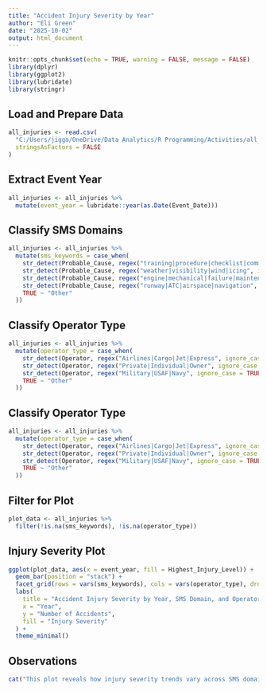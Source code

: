 ---
title: "Accident Injury Severity by Year"
author: "Eli Green"
date: "2025-10-02"
output: html_document
---

```{r setup, include=FALSE}
knitr::opts_chunk$set(echo = TRUE, warning = FALSE, message = FALSE)
library(dplyr)
library(ggplot2)
library(lubridate)
library(stringr)
```


##  Load and Prepare Data

```{r load-data}
all_injuries <- read.csv(
  "C:/Users/jigga/OneDrive/Data Analytics/R Programming/Activities/all_injuries.csv",
  stringsAsFactors = FALSE
)
```

## Extract Event Year

```{r Extract event year}
all_injuries <- all_injuries %>%
  mutate(event_year = lubridate::year(as.Date(Event_Date)))
```

## Classify SMS Domains

``` {r Classify SMS Domains}
all_injuries <- all_injuries %>%
  mutate(sms_keywords = case_when(
    str_detect(Probable_Cause, regex("training|procedure|checklist|communication", ignore_case = TRUE)) ~ "Human Factors",
    str_detect(Probable_Cause, regex("weather|visibility|wind|icing", ignore_case = TRUE)) ~ "Environmental",
    str_detect(Probable_Cause, regex("engine|mechanical|failure|maintenance", ignore_case = TRUE)) ~ "Technical",
    str_detect(Probable_Cause, regex("runway|ATC|airspace|navigation", ignore_case = TRUE)) ~ "Operational",
    TRUE ~ "Other"
  ))
```

## Classify Operator Type

```{r Classify Operator Type}
all_injuries <- all_injuries %>%
  mutate(operator_type = case_when(
    str_detect(Operator, regex("Airlines|Cargo|Jet|Express", ignore_case = TRUE)) ~ "Commercial",
    str_detect(Operator, regex("Private|Individual|Owner", ignore_case = TRUE)) ~ "Private",
    str_detect(Operator, regex("Military|USAF|Navy", ignore_case = TRUE)) ~ "Military",
    TRUE ~ "Other"
  ))
```

## Classify Operator Type

```{r ## Classify Operator Type}
all_injuries <- all_injuries %>%
  mutate(operator_type = case_when(
    str_detect(Operator, regex("Airlines|Cargo|Jet|Express", ignore_case = TRUE)) ~ "Commercial",
    str_detect(Operator, regex("Private|Individual|Owner", ignore_case = TRUE)) ~ "Private",
    str_detect(Operator, regex("Military|USAF|Navy", ignore_case = TRUE)) ~ "Military",
    TRUE ~ "Other"
  ))
```

## Filter for Plot

```{r Filter for Plot}
plot_data <- all_injuries %>%
  filter(!is.na(sms_keywords), !is.na(operator_type))
```

## Injury Severity Plot
```{r Injury Severity Plot}
ggplot(plot_data, aes(x = event_year, fill = Highest_Injury_Level)) +
  geom_bar(position = "stack") +
  facet_grid(rows = vars(sms_keywords), cols = vars(operator_type), drop = TRUE) +
  labs(
    title = "Accident Injury Severity by Year, SMS Domain, and Operator Type",
    x = "Year",
    y = "Number of Accidents",
    fill = "Injury Severity"
  ) +
  theme_minimal()
```
## Observations
```{r Observations}
cat("This plot reveals how injury severity trends vary across SMS domains and operator types. It supports audit storytelling, dashboard segmentation, and regulatory mapping.")
```


